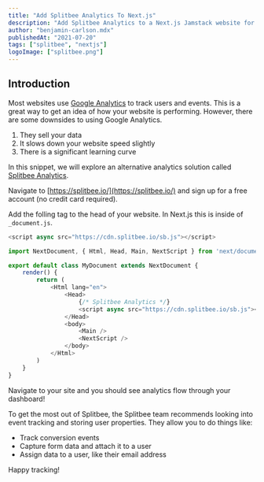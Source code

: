 ```yaml
---
title: "Add Splitbee Analytics To Next.js"
description: "Add Splitbee Analytics to a Next.js Jamstack website for free. Track analytics, users, funnels, automate tasks, run experiments like a/b testing and more with Splitbee Analytics."
author: "benjamin-carlson.mdx"
publishedAt: "2021-07-20"
tags: ["splitbee", "nextjs"]
logoImage: ["splitbee.png"]
---
```


<EmbeddedVideo src="https://www.youtube.com/embed/WcckDQ716_o" alt="Watch Advanced Chakra UI on YouTube." maxW={800} />

## Introduction

Most websites use [Google Analytics](https://analytics.google.com/analytics/web/) to track users and events. This is a great way to get an idea of how your website is performing. However, there are some downsides to using Google Analytics.

1. They sell your data
2. It slows down your website speed slightly
3. There is a significant learning curve

In this snippet, we will explore an alternative analytics solution called [Splitbee Analytics](https://www.splitbee.com/).

<Step number="1" title="Register" />

Navigate to [https://splitbee.io/](https://splitbee.io/) and sign up for a free account (no credit card required).

<Step number="2" title="Add The Tracking Tag" />

Add the folling tag to the head of your website. In Next.js this is inside of `_document.js`.

```javascript
<script async src="https://cdn.splitbee.io/sb.js"></script>
```

```javascript:_document.js
import NextDocument, { Html, Head, Main, NextScript } from 'next/document'

export default class MyDocument extends NextDocument {
    render() {
        return (
            <Html lang="en">
                <Head>
                    {/* Splitbee Analytics */}
                    <script async src="https://cdn.splitbee.io/sb.js"></script>
                </Head>
                <body>
                    <Main />
                    <NextScript />
                </body>
            </Html>
        )
    }
}
```

<Step number="3" title="Go To Your Site" />

Navigate to your site and you should see analytics flow through your dashboard!

<Step number="4" title="Advanced Usage" />

To get the most out of Splitbee, the Splitbee team recommends looking into event tracking and storing user properties. They allow you to do things like:

- Track conversion events
- Capture form data and attach it to a user
- Assign data to a user, like their email address

Happy tracking!
